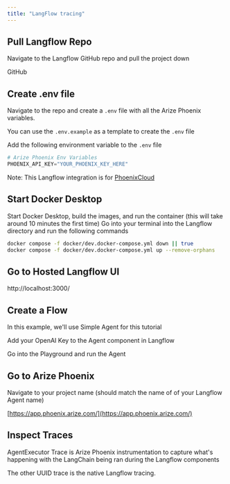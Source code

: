 ```yaml
---
title: "LangFlow tracing"
---
```


## Pull Langflow Repo

Navigate to the Langflow GitHub repo and pull the project down

<Card horizontal icon="github" href="https://github.com/langflow-ai/langflow" >
  GitHub
</Card>

## Create .env file

Navigate to the repo and create a `.env` file with all the Arize Phoenix variables.

You can use the `.env.example` as a template to create the `.env` file

Add the following environment variable to the `.env` file

```python
# Arize Phoenix Env Variables
PHOENIX_API_KEY="YOUR_PHOENIX_KEY_HERE"
```

Note: This Langflow integration is for [Phoenix](https://app.phoenix.arize.com/login/sign-up)[Cloud](https://app.phoenix.arize.com/login/sign-up)

## Start Docker Desktop

Start Docker Desktop, build the images, and run the container (this will take around 10 minutes the first time) Go into your terminal into the Langflow directory and run the following commands

```bash
docker compose -f docker/dev.docker-compose.yml down || true 
docker compose -f docker/dev.docker-compose.yml up --remove-orphans
```

## Go to Hosted Langflow UI

<Card horizontal href="http://localhost:3000/" >
  http://localhost:3000/
</Card>

## Create a Flow

In this example, we'll use Simple Agent for this tutorial

Add your OpenAI Key to the Agent component in Langflow

Go into the Playground and run the Agent

## Go to Arize Phoenix

Navigate to your project name (should match the name of of your Langflow Agent name)

[https://app.phoenix.arize.com/](https://app.phoenix.arize.com/)

## Inspect Traces

AgentExecutor Trace is Arize Phoenix instrumentation to capture what's happening with the LangChain being ran during the Langflow components

The other UUID trace is the native Langflow tracing.


